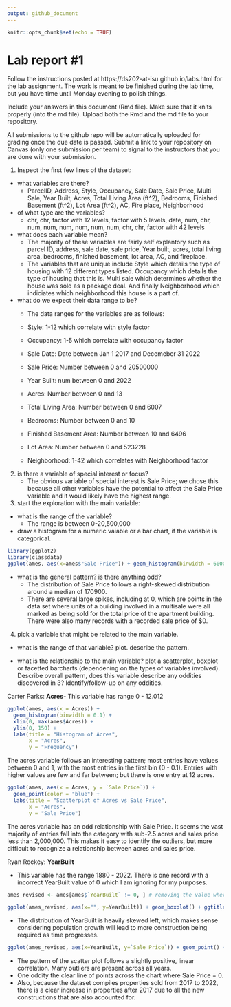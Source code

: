 ```yaml
---
output: github_document
---
```


<!-- README.md is generated from README.Rmd. Please edit the README.Rmd file -->


```r
knitr::opts_chunk$set(echo = TRUE)
```

# Lab report #1

Follow the instructions posted at https://ds202-at-isu.github.io/labs.html for the lab assignment. The work is meant to be finished during the lab time, but you have time until Monday evening to polish things.

Include your answers in this document (Rmd file). Make sure that it knits properly (into the md file). Upload both the Rmd and the md file to your repository.  

All submissions to the github repo will be automatically uploaded for grading once the due date is passed.
Submit a link to your repository on Canvas (only one submission per team) to signal to the instructors that you are done with your submission.

1. Inspect the first few lines of the dataset:

- what variables are there?
  - ParcelID, Address, Style, Occupancy, Sale Date, Sale Price, Multi Sale, Year Built, Acres, Total Living Area (ft^2), Bedrooms, Finished Basement (ft^2), Lot Area (ft^2), AC, Fire place, Neighborhood
  
- of what type are the variables?
  - chr, chr, factor with 12 levels, factor with 5 levels, date, num, chr, num, num, num, num, num, num, chr, chr, factor with 42 levels

- what does each variable mean? 
  - The majority of these variables are fairly self explantory such as parcel ID, address, sale date, sale price, Year built, acres, total living area, bedrooms, finished basement, lot area, AC, and fireplace.
  - The variables that are unique include Style which details the type of housing with 12 different types listed. Occupancy which details the type of housing that this is. Multi sale which determines whether the house was sold as a package deal. And finally Neighborhood which indiciates which neighborhood this house is a part of.

- what do we expect their data range to be?
  - The data ranges for the variables are as follows:

  - Style: 1-12 which correlate with style factor

  - Occupancy: 1-5 which correlate with occupancy factor

  - Sale Date: Date between Jan 1 2017 and Decemeber 31 2022

  - Sale Price: Number between 0 and 20500000

  - Year Built: num between 0 and 2022

  - Acres: Number between 0 and 13

  - Total Living Area: Number between 0 and 6007

  - Bedrooms: Number between 0 and 10

  - Finished Basement Area: Number between 10 and 6496

  - Lot Area: Number between 0 and 523228

  - Neighborhood: 1-42 which correlates with Neighborhood factor

2. is there a variable of special interest or focus?
    - The obvious variable of special interest is Sale Price; we chose this because all other variables have the potential to affect the Sale Price variable and it would likely have the highest range.

3. start the exploration with the main variable:

- what is the range of the variable? 
  - The range is between 0-20,500,000
- draw a histogram for a numeric vaiable or a bar chart, if the variable is categorical. 
```r
library(ggplot2)
library(classdata)
ggplot(ames, aes(x=ames$"Sale Price")) + geom_histogram(binwidth = 6000) + xlim(0, 1100000) + ylim(0, 150)
```

- what is the general pattern? is there anything odd?
  - The distribution of Sale Price follows a right-skewed distribution around a median of 170900. 
  - There are several large spikes, including at 0, which are points in the data set where units of a building involved in a multisale were all marked as being sold for the total price of the apartment building. There were also many records with a recorded sale price of $0.

4. pick a variable that might be related to the main variable.

- what is the range of that variable? plot. describe the pattern.

- what is the relationship to the main variable? plot a scatterplot, boxplot or facetted barcharts (dependening on the types of variables involved). Describe overall pattern, does this variable describe any oddities discovered in 3? Identify/follow-up on any oddities.

Carter Parks: **Acres**- This variable has range 0 - 12.012
```r
ggplot(ames, aes(x = Acres)) +
  geom_histogram(binwidth = 0.1) +
  xlim(0, max(ames$Acres)) +
  ylim(0, 150) +
  labs(title = "Histogram of Acres",
       x = "Acres",
       y = "Frequency")
```

The acres variable follows an interesting pattern; most entries have values between 0 and 1, with the most entries in the first bin (0 - 0.1). Entries with higher values are few and far between; but there is one entry at 12 acres. 

```r
ggplot(ames, aes(x = Acres, y = `Sale Price`)) +
  geom_point(color = "blue") +
  labs(title = "Scatterplot of Acres vs Sale Price",
       x = "Acres",
       y = "Sale Price")
```

The acres variable has an odd relationship with Sale Price. It seems the vast majority of entries fall into the category with sub-2.5 acres and sales price less than 2,000,000. This makes it easy to identify the outliers, but more difficult to recognize a relationship between acres and sales price.

Ryan Rockey: **YearBuilt**


- This variable has the range 1880 - 2022. There is one record with a incorrect YearBuilt value of 0 which I am ignoring for my purposes.

```r
ames_revised <- ames[ames$`YearBuilt` != 0, ] # removing the value where YearBuilt is 0

ggplot(ames_revised, aes(x="", y=YearBuilt)) + geom_boxplot() + ggtitle("Distribution of YearBuil")
```

- The distribution of YearBuilt is heavily skewed left, which makes sense considering population growth will lead to more construction being required as time progresses.


``` r
ggplot(ames_revised, aes(x=YearBuilt, y=`Sale Price`)) + geom_point() + scale_y_log10() + ggtitle("YearBuilt vs. Sale Price")
```

- The pattern of the scatter plot follows a slightly positive, linear correlation. Many outliers are present across all years.  
- One oddity the clear line of points across the chart where Sale Price = 0.  
- Also, because the dataset compiles properties sold from 2017 to 2022, there is a clear increase in properties after 2017 due to all the new constructions that are also accounted for.


